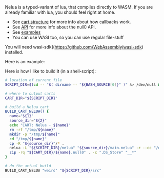 
<Callout emoji='🌚'>Nelua is a typed-variant of lua, that compiles directly to WASM. If you are already familiar with lua, you should feel right at home.</Callout>

- See [cart structure](/null0/cart) for more info about how callbacks work.
- See [API](/null0/api) for more info about the null0 API.
- See [examples](https://github.com/notnullgames/notnullgames/tree/main/examples/)
- You can use WASI too, so you can use regular file-stuff

You will need wasi-sdk](https://github.com/WebAssembly/wasi-sdk) installed.

Here is an example:

<Example src='nelua/colorbars/main.nelua' />

<Null0Cart src='/carts/nelua-colorbars.null0' />


Here is how I like to build it (in a shell-script):

```sh
# location of current file
SCRIPT_DIR=$(cd -- "$( dirname -- "${BASH_SOURCE[0]}" )" &> /dev/null && pwd)

# where to output carts
CART_DIR="${SCRIPT_DIR}"

# build a Nelua cart
BUILD_CART_NELUA() {
  name="${1}"
  source_dir="${2}"
  echo "CART: Nelua - ${name}"
  rm -rf "/tmp/${name}"
  mkdir -p "/tmp/${name}"
  cd "/tmp/${name}"
  cp -R "${source_dir}"/* .
  nelua -L "${SCRIPT_DIR}/nelua" "${source_dir}/main.nelua" -r --cc "/opt/wasi-sdk/bin/clang" -o ./main.wasm
  zip -rq "${CART_DIR}/${name}.null0" . -x ".DS_Store" "__*"
}

# do the actual build
BUILD_CART_NELUA "weird" "${SCRIPT_DIR}/src"
```